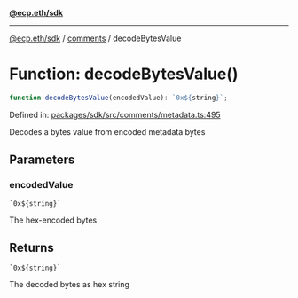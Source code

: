 [**@ecp.eth/sdk**](../../index.mdx)

***

[@ecp.eth/sdk](/sdk-reference/index.mdx) / [comments](/sdk-reference/comments/index.mdx) / decodeBytesValue

# Function: decodeBytesValue()

```ts
function decodeBytesValue(encodedValue): `0x${string}`;
```

Defined in: [packages/sdk/src/comments/metadata.ts:495](https://github.com/ecp-eth/comments-monorepo/blob/main/packages/sdk/src/comments/metadata.ts#L495)

Decodes a bytes value from encoded metadata bytes

## Parameters

### encodedValue

`` `0x${string}` ``

The hex-encoded bytes

## Returns

`` `0x${string}` ``

The decoded bytes as hex string
